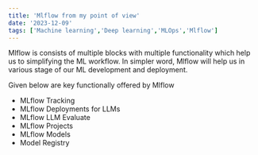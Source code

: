 ```yaml
---
title: 'Mlflow from my point of view'
date: '2023-12-09'
tags: ['Machine learning','Deep learning','MLOps','Mlflow']
---
```


Mlflow is consists of multiple blocks with multiple functionality which help us to simplifying the ML workflow.
In simpler word, Mlflow will help us in various stage of our ML development and deployment.

Given below are key functionally offered by Mlflow

- MLflow Tracking
- MLflow Deployments for LLMs
- MLflow LLM Evaluate
- MLflow Projects
- MLflow Models
- Model Registry
